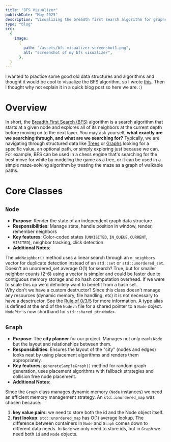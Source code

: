 ```yaml
---
title: "BFS Visualizer"
publishDate: "May 2025"
description: "Visualizing the breadth first search algorithm for graphs"
type: "blog"
src:
  {
    image:
      {
        path: "/assets/bfs-visualizer-screenshot1.png",
        alt: "screenshot of my bfs visualizer",
      },
  }
---
```


I wanted to practice some good old data structures and algorithms and thought it would be cool to visualize the BFS algorithm, so I wrote [this](https://github.com/isai7710/BFS-visualizer). Then I thought why not explain it in a quick blog post so here we are. :)

# Overview

In short, the [Breadth First Search (BFS)](https://en.wikipedia.org/wiki/Breadth-first_search) algorithm is a search algorithm that starts at a given node and explores all of its neighbors at the current depth before moving on to the next layer. You may ask yourself, **what exactly are we searching through, and what are we searching for?** Typically, we are navigating through structured data like [Trees](<https://en.wikipedia.org/wiki/Tree_(abstract_data_type)>) or [Graphs](<https://en.wikipedia.org/wiki/Tree_(graph_theory)>) looking for a specific value, an optional path, or simply exploring just because we can. For example, BFS can be used in a chess engine that's searching for the best move for white by modeling the game as a tree, or it can be used in a simple maze-solving algorithm by treating the maze as a graph of walkable paths.

# Core Classes

## `Node`

- **Purpose**: Render the state of an independent graph data structure
- **Responsibilities**: Manage state, handle position in window, render, remember neighbors
- **Key features**: Color-coded states (`UNVISITED`, `IN_QUEUE`, `CURRENT`, `VISITED`), neighbor tracking, click detection
- **Additional Notes**:

The `addNeighbor()` method uses a linear search through an `m_neighbors` vector for duplicate detection instead of an `std::set` or `std::unordered_set`. Doesn't an unordered_set average O(1) for search? True, but for smaller neighbor counts (2-6) using a vector is simpler and could be faster due to contiguous memory storage and no hash computation overhead. If we were to scale this up we'd definitely want to benefit from a hash set.  
Why don't we have a custom destructor? Since this class doesn't manage any resources (dynamic memory, file handling, etc) it is not necessary to have a desctructor. See the [Rule of 0/3/5](https://medium.com/@Farhan11637/the-rule-of-0-3-5-2e608a717811) for more information.
A type alias is defined at the end of the `Node.h` file for a shared pointer to a `Node` object. `NodePtr` is now shorthand for `std::shared_ptr<Node>`.

## `Graph`

- **Purpose**: The **city planner** for our project. Manages not only each `Node` but the layout and relationships between them.
- **Responsibilities**: Ensures the layout of the "city" (nodes and edges) looks neat by using placement algorithms and renders them appropriately.
- **Key features**: `generateSampleGraph()` method for random graph generation, uses placement algorithms with fallback strategies and collision free node placement.
- **Additional Notes**:

Since the `Graph` class manages dynamic memory (`Node` instances) we need an efficient memory management strategy. An `std::unordered_map` was chosen because:

1. **key value pairs**: we need to store both the id and the Node object itself.
2. **fast lookup**: `std::unordered_map` has O(1) average lookup.
   The difference between containers in `Node` and `Graph` comes down to different data needs. In `Node` we only need to store ids, but in `Graph` we need both `id` and `Node` objects.

<WorkInProgress width="50%" />

